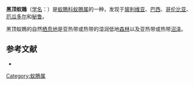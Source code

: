 {{noteTA
|1=zh-cn:厄瓜多尔; zh-tw:厄瓜多; zh-hk:厄瓜多爾;
}}
{{Speciesbox
| name = 黑顶蚁鵙
| image = Thamnophilus schistaceus - Plain-winged Antshrike (male), Parauapebas, Pará, Brazil.jpg
| status = LC | status_system = IUCN3.1
| genus = Thamnophilus
| species = schistaceus
| authority = D'Orbigny, 1835
| synonyms = }}
'''黑顶蚁鵙'''（[[学名|学名]]：{{lang|la|''Thamnophilus schistaceus''}}）是[[蚁鵙科|蚁鵙科]][[蚁鵙属|蚁鵙属]]的一种，发现于[[玻利维亚|玻利维亚]]、[[巴西|巴西]]、[[哥伦比亚|哥伦比亚]]、[[厄瓜多尔|厄瓜多尔]]和[[秘鲁|秘鲁]]。

黑顶蚁鵙的自然[[栖息地|栖息地]]是亚热带或热带的湿润低地[[森林|森林]]以及亚热带或热带[[沼泽|沼泽]]。

== 参考文献 ==
* {{IUCN2010
|assessors=BirdLife International
|year=2009
|id=145541
|title=Thamnophilus schistaceus
|version=3.1
|downloaded= 2010-10-01
}}
{{Taxonbar|from=Q1269054}}

[[Category:蚁鵙属|Category:蚁鵙属]]